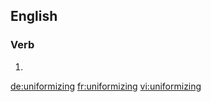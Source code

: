 ==English==

===Verb===
{{head|en}}

# {{present participle of|uniformize}}

[[de:uniformizing]]
[[fr:uniformizing]]
[[vi:uniformizing]]